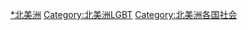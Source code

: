 {{Categories by country|nocat}}

[[Category:各国LGBT|*北美洲]]
[[Category:北美洲LGBT|Category:北美洲LGBT]]
[[Category:北美洲各国社会|Category:北美洲各国社会]]